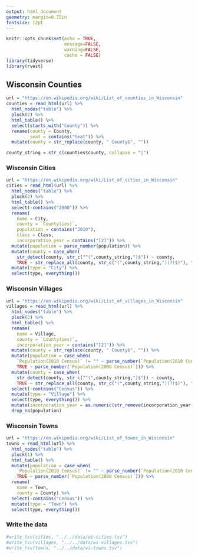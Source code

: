 ```yaml
---
output: html_document
geometry: margin=0.75in
fontsize: 12pt
---
```


```r
knitr::opts_chunk$set(echo = TRUE,
                      message=FALSE,
                      warning=FALSE,
                      cache = FALSE)
library(tidyverse)
library(rvest)
```

## Wisconsin Counties

```r
url = "https://en.wikipedia.org/wiki/List_of_counties_in_Wisconsin"
counties = read_html(url) %>% 
  html_nodes("table") %>% 
  pluck(2) %>% 
  html_table() %>% 
  select(starts_with("County")) %>% 
  rename(county = County,
         seat = contains("Seat")) %>% 
  mutate(county = str_replace(county, " County$", ""))

county_string = str_c(counties$county, collapse = "|")
```

### Wisconsin Cities

```r
url = "https://en.wikipedia.org/wiki/List_of_cities_in_Wisconsin"
cities = read_html(url) %>% 
  html_nodes("table") %>% 
  pluck(2) %>% 
  html_table() %>% 
  select(-contains("2000")) %>% 
  rename(
    name = City,
    county = `County(ies)`,
    population = contains("2010"),
    class = Class,
    incorporation_year = contains("[2]")) %>% 
  mutate(population = parse_number(population)) %>% 
  mutate(county = case_when(
    str_detect(county, str_c("^(",county_string,")$")) ~ county,
    TRUE ~ str_replace_all(county, str_c("(",county_string,")(?!$)"), "\\1,"))) %>% 
  mutate(type = "City") %>% 
  select(type, everything())
```

### Wisconsin Villages

```r
url = "https://en.wikipedia.org/wiki/List_of_villages_in_Wisconsin"
villages = read_html(url) %>% 
  html_nodes("table") %>% 
  pluck(2) %>% 
  html_table() %>% 
  rename(
    name = Village,
    county = `County(ies)`,
    incorporation_year = contains("[2]")) %>% 
  mutate(county = str_replace(county, " County$", "")) %>% 
  mutate(population = case_when(
    `Population(2010 Census)` != "" ~ parse_number(`Population(2010 Census)`),
    TRUE ~ parse_number(`Population(2000 Census)`))) %>% 
  mutate(county = case_when(
    str_detect(county, str_c("^(",county_string,")$")) ~ county,
    TRUE ~ str_replace_all(county, str_c("(",county_string,")(?!$)"), "\\1,"))) %>% 
  select(-contains("Census")) %>% 
  mutate(type = "Village") %>% 
  select(type, everything()) %>% 
  mutate(incorporation_year = as.numeric(str_remove(incorporation_year,"\\[.*\\]"))) %>% 
  drop_na(population)
```

### Wisconsin Towns

```r
url = "https://en.wikipedia.org/wiki/List_of_towns_in_Wisconsin"
towns = read_html(url) %>% 
  html_nodes("table") %>% 
  pluck(1) %>% 
  html_table() %>% 
  mutate(population = case_when(
    `Population(2010 Census)` != "" ~ parse_number(`Population(2010 Census)`),
    TRUE ~ parse_number(`Population(2000 Census)`))) %>% 
  rename(
    name = Town,
    county = County) %>% 
  select(-contains("Census")) %>% 
  mutate(type = "Town") %>% 
  select(type, everything())
```

### Write the data

```r
#write_tsv(cities, "../../data/wi-cities.tsv")
#write_tsv(villages, "../../data/wi-villages.tsv")
#write_tsv(towns, "../../data/wi-towns.tsv")
```

